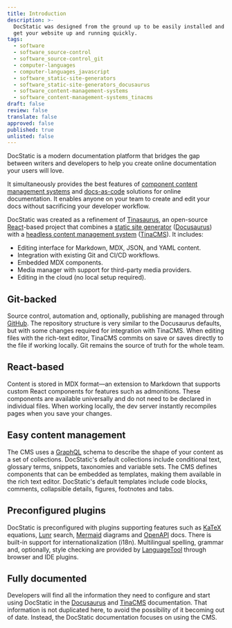 ```yaml
---
title: Introduction
description: >-
  DocStatic was designed from the ground up to be easily installed and used to
  get your website up and running quickly.
tags:
  - software
  - software_source-control
  - software_source-control_git
  - computer-languages
  - computer-languages_javascript
  - software_static-site-generators
  - software_static-site-generators_docusaurus
  - software_content-management-systems
  - software_content-management-systems_tinacms
draft: false
review: false
translate: false
approved: false
published: true
unlisted: false
---
```


DocStatic is a modern documentation platform that bridges the gap between writers and developers to help you create online documentation your users will love.

It simultaneously provides the best features of [component content management systems](https://en.wikipedia.org/wiki/Component_content_management_system) and [docs-as-code](https://www.writethedocs.org/guide/docs-as-code/) solutions for online documentation. It enables anyone on your team to create and edit your docs without sacrificing your developer workflow.

DocStatic was created as a refinement of [Tinasaurus](https://tina.io/blog/tinasaurus-docusaurus-starter), an open-source [React](https://react.dev/)-based project that combines a [static site generator](https://en.wikipedia.org/wiki/Static_site_generator) ([Docusaurus](https://docusaurus.io/)) with a [headless content management system](https://en.wikipedia.org/wiki/Headless_content_management_system) ([TinaCMS](https://tina.io/)). It includes:

* Editing interface for Markdown, MDX, JSON, and YAML content.
* Integration with existing Git and CI/CD workflows.
* Embedded MDX components.
* Media manager with support for third-party media providers.
* Editing in the cloud (no local setup required).

## Git-backed

Source control, automation and, optionally, publishing are managed through [GitHub](https://github.com/). The repository structure is very similar to the Docusaurus defaults, but with some changes required for integration with TinaCMS. When editing files with the rich-text editor, TinaCMS commits on save or saves directly to the file if working locally. Git remains the source of truth for the whole team.

## React-based

Content is stored in MDX format—an extension to Markdown that supports custom React components for features such as admonitions. These components are available universally and do not need to be declared in individual files. When working locally, the dev server instantly recompiles pages when you save your changes.

## Easy content management

The CMS uses a [GraphQL](https://graphql.org/) schema to describe the shape of your content as a set of collections. DocStatic's default collections include conditional text, glossary terms, snippets, taxonomies and variable sets. The CMS defines components that can be embedded as templates, making them available in the rich text editor. DocStatic's default templates include code blocks, comments, collapsible details, figures, footnotes and tabs.

## Preconfigured plugins

DocStatic is preconfigured with plugins supporting features such as [KaTeX](https://katex.org/) equations, [Lunr](https://lunrjs.com/) search, [Mermaid](https://mermaid.js.org/) diagrams and [OpenAPI](https://www.openapis.org/) docs. There is built-in support for internationalization (i18n). Multilingual spelling, grammar and, optionally, style checking are provided by [LanguageTool](https://languagetool.org/) through browser and IDE plugins.

## Fully documented

Developers will find all the information they need to configure and start using DocStatic in the [Docusaurus](https://docusaurus.io/docs) and [TinaCMS](https://tina.io/docs) documentation. That information is not duplicated here, to avoid the possibility of it becoming out of date. Instead, the DocStatic documentation focuses on using the CMS.
